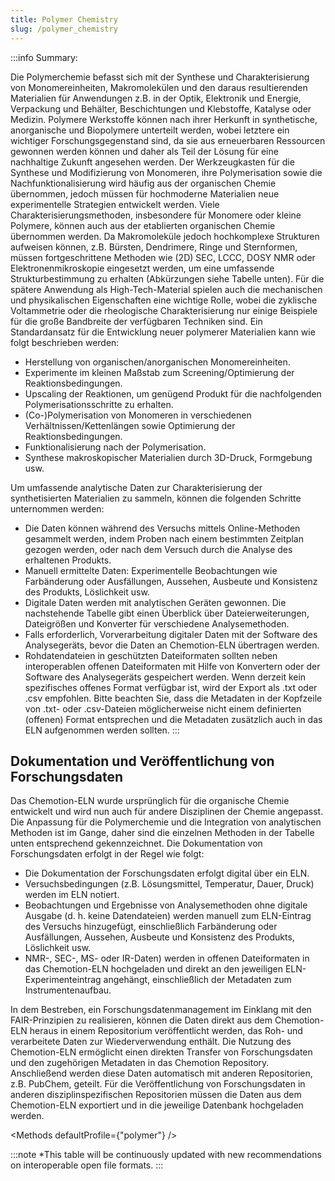 ```yaml
---
title: Polymer Chemistry
slug: /polymer_chemistry
---
```



:::info Summary:

Die Polymerchemie befasst sich mit der Synthese und Charakterisierung von Monomereinheiten, Makromolekülen und den daraus resultierenden
Materialien für Anwendungen z.B. in der Optik, Elektronik und Energie, Verpackung und Behälter, Beschichtungen und Klebstoffe,
Katalyse oder Medizin. Polymere Werkstoffe können nach ihrer Herkunft in synthetische, anorganische und Biopolymere unterteilt werden, wobei letztere ein wichtiger Forschungsgegenstand sind, da sie aus erneuerbaren Ressourcen gewonnen werden können und daher als Teil der Lösung für eine nachhaltige Zukunft angesehen werden. Der Werkzeugkasten für die Synthese und Modifizierung von Monomeren, ihre Polymerisation sowie die Nachfunktionalisierung wird häufig aus der organischen Chemie übernommen, jedoch müssen für hochmoderne Materialien neue experimentelle Strategien entwickelt werden. Viele Charakterisierungsmethoden, insbesondere für Monomere oder kleine Polymere, können auch aus der etablierten organischen Chemie übernommen werden. Da Makromoleküle jedoch hochkomplexe Strukturen aufweisen können, z.B. Bürsten, Dendrimere, Ringe und Sternformen, müssen fortgeschrittene Methoden wie (2D) SEC, LCCC, DOSY NMR oder Elektronenmikroskopie eingesetzt werden, um eine umfassende Strukturbestimmung zu erhalten (Abkürzungen siehe Tabelle unten). Für die spätere Anwendung als High-Tech-Material spielen auch die mechanischen und physikalischen Eigenschaften eine wichtige Rolle, wobei die zyklische Voltammetrie oder die rheologische Charakterisierung nur einige Beispiele für die große Bandbreite der verfügbaren Techniken sind. Ein Standardansatz für die Entwicklung neuer polymerer Materialien kann wie folgt beschrieben werden:

-   Herstellung von organischen/anorganischen Monomereinheiten.
-   Experimente im kleinen Maßstab zum Screening/Optimierung der Reaktionsbedingungen.
-   Upscaling der Reaktionen, um genügend Produkt für die nachfolgenden Polymerisationsschritte zu erhalten.
-   (Co-)Polymerisation von Monomeren in verschiedenen Verhältnissen/Kettenlängen sowie Optimierung der Reaktionsbedingungen.
-   Funktionalisierung nach der Polymerisation.
-   Synthese makroskopischer Materialien durch 3D-Druck, Formgebung usw.

Um umfassende analytische Daten zur Charakterisierung der synthetisierten Materialien zu sammeln, können die folgenden Schritte unternommen werden:

-   Die Daten können während des Versuchs mittels Online-Methoden gesammelt werden, indem Proben nach einem bestimmten Zeitplan gezogen werden, oder nach dem Versuch durch die Analyse des erhaltenen Produkts.
-   Manuell ermittelte Daten: Experimentelle Beobachtungen wie Farbänderung oder Ausfällungen, Aussehen, Ausbeute und Konsistenz des Produkts, Löslichkeit usw.
-   Digitale Daten werden mit analytischen Geräten gewonnen. Die nachstehende Tabelle gibt einen Überblick über Dateierweiterungen, Dateigrößen und Konverter für verschiedene Analysemethoden.
-   Falls erforderlich, Vorverarbeitung digitaler Daten mit der Software des Analysegeräts, bevor die Daten an Chemotion-ELN übertragen werden.
-   Rohdatendateien in geschützten Dateiformaten sollten neben interoperablen offenen Dateiformaten mit Hilfe von Konvertern oder der Software des Analysegeräts gespeichert werden. Wenn derzeit kein spezifisches offenes Format verfügbar ist, wird der Export als .txt oder .csv empfohlen. Bitte beachten Sie, dass die Metadaten in der Kopfzeile von .txt- oder .csv-Dateien möglicherweise nicht einem definierten (offenen) Format entsprechen und die Metadaten zusätzlich auch in das ELN aufgenommen werden sollten.
    :::

## Dokumentation und Veröffentlichung von Forschungsdaten

Das Chemotion-ELN wurde ursprünglich für die organische Chemie entwickelt und wird nun auch für andere Disziplinen der Chemie angepasst. Die Anpassung für die Polymerchemie und die Integration von analytischen Methoden ist im Gange, daher sind die einzelnen Methoden in der Tabelle unten entsprechend gekennzeichnet. Die Dokumentation von Forschungsdaten erfolgt in der Regel wie folgt:

-   Die Dokumentation der Forschungsdaten erfolgt digital über ein ELN.
-   Versuchsbedingungen (z.B. Lösungsmittel, Temperatur, Dauer, Druck) werden im ELN notiert.
-   Beobachtungen und Ergebnisse von Analysemethoden ohne digitale Ausgabe (d. h. keine Datendateien) werden manuell zum ELN-Eintrag des Versuchs hinzugefügt, einschließlich Farbänderung oder Ausfällungen, Aussehen, Ausbeute und Konsistenz des Produkts, Löslichkeit usw.
-   NMR-, SEC-, MS- oder IR-Daten) werden in offenen Dateiformaten in das Chemotion-ELN hochgeladen und direkt an den jeweiligen ELN-Experimenteintrag angehängt, einschließlich der Metadaten zum Instrumentenaufbau.

In dem Bestreben, ein Forschungsdatenmanagement im Einklang mit den FAIR-Prinzipien zu realisieren, können die Daten direkt aus dem Chemotion-ELN heraus in einem Repositorium veröffentlicht werden, das Roh- und verarbeitete Daten zur Wiederverwendung enthält. Die Nutzung des Chemotion-ELN ermöglicht einen direkten Transfer von Forschungsdaten und den zugehörigen Metadaten in das Chemotion Repository. Anschließend werden diese Daten automatisch mit anderen Repositorien, z.B. PubChem, geteilt. Für die Veröffentlichung von Forschungsdaten in anderen disziplinspezifischen Repositorien müssen die Daten aus dem Chemotion-ELN exportiert und in die jeweilige Datenbank hochgeladen werden.

<Methods defaultProfile={"polymer"} />

:::note \*This table will be continuously updated with new recommendations on interoperable open file formats.
:::
